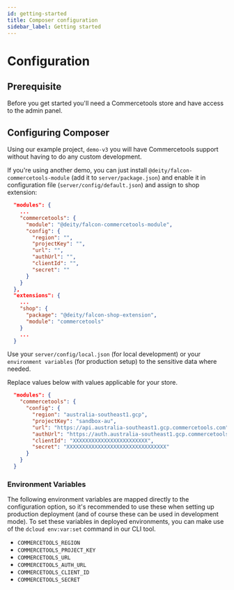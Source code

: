 ```yaml
---
id: getting-started
title: Composer configuration
sidebar_label: Getting started
---
```


# Configuration


<CodePackage name="@deity/falcon-commercetools-module" />

## Prerequisite

Before you get started you'll need a Commercetools store and have access to the admin panel.

## Configuring Composer
Using our example project, `demo-v3` you will have Commercetools support without having to do any custom development.

If you're using another demo, you can just install `@deity/falcon-commercetools-module` (add it to `server/package.json`) and enable it in configuration file (`server/config/default.json`) and assign to shop extension:

```json
  "modules": {
    ...
    "commercetools": {
      "module": "@deity/falcon-commercetools-module",
      "config": {
        "region": "",
        "projectKey": "",
        "url": "",
        "authUrl": "",
        "clientId": "",
        "secret": ""
      }
    }
  },
  "extensions": {
    ...
    "shop": {
      "package": "@deity/falcon-shop-extension",
      "module": "commercetools"
    }
    ...
  }
```

Use your `server/config/local.json` (for local development) or your `environment variables` (for production setup) to the sensitive data where needed.

Replace values below with values applicable for your store.

```json
  "modules": {
    "commercetools": {
      "config": {
        "region": "australia-southeast1.gcp",
        "projectKey": "sandbox-au",
        "url": "https://api.australia-southeast1.gcp.commercetools.com",
        "authUrl": "https://auth.australia-southeast1.gcp.commercetools.com",
        "clientId": "XXXXXXXXXXXXXXXXXXXXXXXX",
        "secret": "XXXXXXXXXXXXXXXXXXXXXXXXXXXXXXXX"
      }
    }
  }
```

### Environment Variables

The following environment variables are mapped directly to the configuration option, so it's recommended to use these when setting up production deployment (and of course these can be used in development mode).
To set these variables in deployed environments, you can make use of the `dcloud env:var:set` command in our CLI tool.

- `COMMERCETOOLS_REGION`
- `COMMERCETOOLS_PROJECT_KEY`
- `COMMERCETOOLS_URL`
- `COMMERCETOOLS_AUTH_URL`
- `COMMERCETOOLS_CLIENT_ID`
- `COMMERCETOOLS_SECRET`
